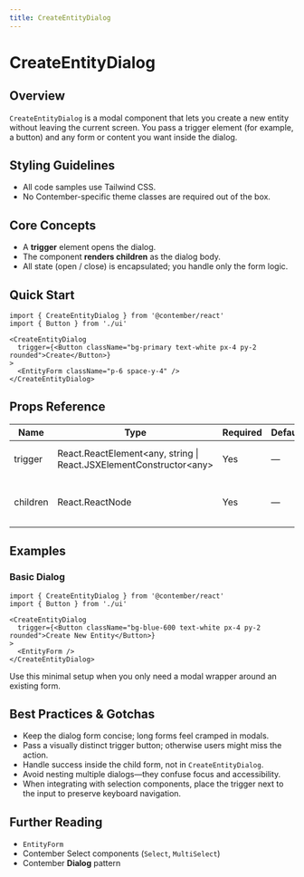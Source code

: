 ```yaml
---
title: CreateEntityDialog
---
```


<!-- Edited by human: false -->
<!-- Examples count: 1 -->
<!-- Source examples: 1 -->
<!-- Playground examples: 0 -->
<!-- External examples: 0 -->
<!-- Import examples: 0 -->

# CreateEntityDialog

## Overview
`CreateEntityDialog` is a modal component that lets you create a new entity without leaving the current screen.
You pass a trigger element (for example, a button) and any form or content you want inside the dialog.

## Styling Guidelines
* All code samples use Tailwind CSS.
* No Contember-specific theme classes are required out of the box.

## Core Concepts
* A **trigger** element opens the dialog.
* The component **renders children** as the dialog body.
* All state (open / close) is encapsulated; you handle only the form logic.

## Quick Start
```tsx
import { CreateEntityDialog } from '@contember/react'
import { Button } from './ui'

<CreateEntityDialog
  trigger={<Button className="bg-primary text-white px-4 py-2 rounded">Create</Button>}
>
  <EntityForm className="p-6 space-y-4" />
</CreateEntityDialog>
```

## Props Reference
| Name | Type | Required | Default | Description |
|------|------|----------|---------|-------------|
| trigger | React.ReactElement\<any, string \| React.JSXElementConstructor\<any\> | Yes | — | Element that opens the dialog. |
| children | React.ReactNode | Yes | — | Content rendered inside the dialog. |

## Examples

### Basic Dialog
```tsx
import { CreateEntityDialog } from '@contember/react'
import { Button } from './ui'

<CreateEntityDialog
  trigger={<Button className="bg-blue-600 text-white px-4 py-2 rounded">Create New Entity</Button>}
>
  <EntityForm />
</CreateEntityDialog>
```
Use this minimal setup when you only need a modal wrapper around an existing form.

## Best Practices & Gotchas
* Keep the dialog form concise; long forms feel cramped in modals.
* Pass a visually distinct trigger button; otherwise users might miss the action.
* Handle success inside the child form, not in `CreateEntityDialog`.
* Avoid nesting multiple dialogs—they confuse focus and accessibility.
* When integrating with selection components, place the trigger next to the input to preserve keyboard navigation.

## Further Reading
* `EntityForm`
* Contember Select components (`Select`, `MultiSelect`)
* Contember **Dialog** pattern

<!-- End of Generated Documentation -->
